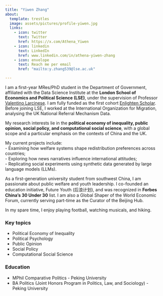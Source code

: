 ```yaml
---
title: "Yiwen Zhang"
about:
  template: trestles
  image: assets/pictures/profile-yiwen.jpg
  links:
    - icon: twitter
      text: Twitter
      href: https://x.com/Athena_Yiwen
    - icon: linkedin
      text: LinkedIn
      href: www.linkedin.com/in/athena-yiwen-zhang
    - icon: envelope
      text: Reach me per email
      href: "mailto:y.zhang539@lse.ac.uk"

---
```

I am a first-year MRes/PhD student in the Department of Government, affiliated with the Data Science Institute at the <strong>London School of Economics and Political Science (LSE)</strong>, under the supervision of Professor [Valentino Larcinese](https://www.lse.ac.uk/people/valentino-larcinese). I am fully funded as the first cohort [Enlighten Scholar](https://www.lse.ac.uk/study-at-lse/Graduate/fees-and-funding/enlighten-scholarship). Before joining LSE, I worked at the International Organization for Migration, analysing the UK National Referral Mechanism Data.

My research interests lie in the <strong>political economy of inequality, public opinion, social policy, and computational social science</strong>, with a global scope and a particular emphasis on the contexts of China and the UK.  

My current projects include:  
- Examining how welfare systems shape redistribution preferences across countries;  
- Exploring how news narratives influence international attitudes;  
- Replicating social experiments using synthetic data generated by large language models (LLMs).  

As a first-generation university student from southwest China, I am passionate about public welfare and youth leadership. I co-founded an education initiative, Future Youth (后浪计划), and was recognized in **Forbes China’s 30 Under 30** list. I am also a Global Shaper of the World Economic Forum, currently serving part-time as the Curator of the Beijing Hub.  

In my spare time, I enjoy playing football, watching musicals, and hiking.



### Key topics

- Political Economy of Inequality
- Political Psychology
- Public Opinion
- Social Policy
- Computational Social Science


### Education

- MPhil Comparative Politics - Peking University
- BA Politics (Joint Honors Program in Politics, Law, and Sociology) - Peking University


